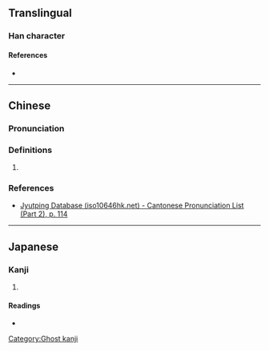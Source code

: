 {{character info}}
==Translingual==

===Han character===
{{Han char|rn=64|rad=手|as=06|sn=9|four=|canj=QSMM|ids=⿰扌羽}}

====References====
* {{Han ref|kx=0431.171|hdz=31876.091|uh=6327|ud=25383}}

----

==Chinese==
{{zh-forms}}

===Pronunciation===
{{zh-pron
|m=yǔ
|c=jyu5
|mc=
|oc=
|cat=pn
}}

===Definitions===
{{head|zh|hanzi}}

# {{zh-hg}} {{surname|zh}}

===References===
* [http://www.iso10646hk.net/jp/document/download.jsp Jyutping Database (iso10646hk.net) - Cantonese Pronunciation List (Part 2), p. 114]

----

==Japanese==

===Kanji===
{{ja-kanji|grade=|rs=手06}}

# {{rfdef|ja|sort=手06}}

====Readings====
* {{ja-readings
|goon=く
|kanon=く
|kun=}}

[[Category:Ghost kanji]]